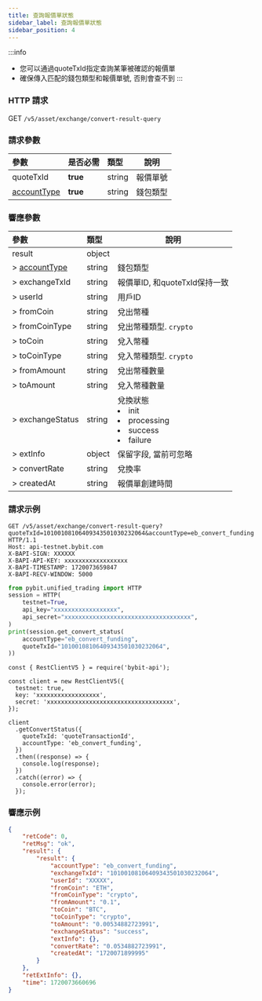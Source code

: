 ```yaml
---
title: 查詢報價單狀態
sidebar_label: 查詢報價單狀態
sidebar_position: 4
---
```

:::info
* 您可以通過quoteTxId指定查詢某筆被確認的報價單
* 確保傳入匹配的錢包類型和報價單號, 否則會查不到
:::

### HTTP 請求
GET `/v5/asset/exchange/convert-result-query`

### 請求參數
| 參數 | 是否必需 | 類型 | 說明|
|:----- |:-------|:-----|------ |
|quoteTxId |**true** |string |報價單號|
|[accountType](/v5/enum#convertaccounttype) |**true** |string |錢包類型|

### 響應參數
| 參數 | 類型 | 說明|
|:----- |:-----|----- |
|result |object||
|> [accountType](/v5/enum#convertaccounttype) |string|錢包類型|
|> exchangeTxId |string |報價單ID, 和quoteTxId保持一致 |
|> userId |string |用戶ID |
|> fromCoin |string|兌出幣種|
|> fromCoinType |string|兌出幣種類型. `crypto`|
|> toCoin |string|兌入幣種|
|> toCoinType |string|兌入幣種類型. `crypto`|
|> fromAmount |string|兌出幣種數量|
|> toAmount |string|兌入幣種數量|
|> exchangeStatus |string|兌換狀態 <li>init</li><li>processing</li><li>success</li><li>failure</li>|
|> extInfo |object|保留字段, 當前可忽略|
|> convertRate |string|兌換率|
|> createdAt |string|報價單創建時間|

### 請求示例

<Tabs groupId="programming-languages">
<TabItem value="http" label="HTTP">

```http
GET /v5/asset/exchange/convert-result-query?quoteTxId=10100108106409343501030232064&accountType=eb_convert_funding HTTP/1.1
Host: api-testnet.bybit.com
X-BAPI-SIGN: XXXXXX
X-BAPI-API-KEY: xxxxxxxxxxxxxxxxxx
X-BAPI-TIMESTAMP: 1720073659847
X-BAPI-RECV-WINDOW: 5000
```

</TabItem>
<TabItem value="python" label="Python">

```python
from pybit.unified_trading import HTTP
session = HTTP(
    testnet=True,
    api_key="xxxxxxxxxxxxxxxxxx",
    api_secret="xxxxxxxxxxxxxxxxxxxxxxxxxxxxxxxxxxxx",
)
print(session.get_convert_status(
    accountType="eb_convert_funding",
    quoteTxId="10100108106409343501030232064",
))
```

</TabItem>

<TabItem value="Node" label="Node.js">

```n4js
const { RestClientV5 } = require('bybit-api');

const client = new RestClientV5({
  testnet: true,
  key: 'xxxxxxxxxxxxxxxxxx',
  secret: 'xxxxxxxxxxxxxxxxxxxxxxxxxxxxxxxxxxxx',
});

client
  .getConvertStatus({
    quoteTxId: 'quoteTransactionId',
    accountType: 'eb_convert_funding',
  })
  .then((response) => {
    console.log(response);
  })
  .catch((error) => {
    console.error(error);
  });
```

</TabItem>
</Tabs>

### 響應示例

```json
{
    "retCode": 0,
    "retMsg": "ok",
    "result": {
        "result": {
            "accountType": "eb_convert_funding",
            "exchangeTxId": "10100108106409343501030232064",
            "userId": "XXXXX",
            "fromCoin": "ETH",
            "fromCoinType": "crypto",
            "fromAmount": "0.1",
            "toCoin": "BTC",
            "toCoinType": "crypto",
            "toAmount": "0.00534882723991",
            "exchangeStatus": "success",
            "extInfo": {},
            "convertRate": "0.0534882723991",
            "createdAt": "1720071899995"
        }
    },
    "retExtInfo": {},
    "time": 1720073660696
}
```

